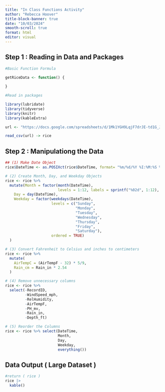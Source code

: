 ```yaml
---
title: "In Class Functions Activity"
author: "Rebecca Hoover"
title-block-banner: true
date: "10/03/2024"
smooth-scroll: true
format: html
editor: visual
---
```

## Step 1 : Reading in Data and Packages

```r
#Basic Function Formula

getRiceData <- function() {
  
}

#Read in packages

library(lubridate)
library(tidyverse)
library(knitr)
library(kableExtra)

url <- "https://docs.google.com/spreadsheets/d/1Mk1YGH9LqjF7drJE-td1G_JkdADOU0eMlrP01WFBT8s/pub?gid=0&single=true&output=csv"

read_csv(url) -> rice

```

## Step 2 : Manipulationg the Data

```r

## (1) Make Date Object
rice$DateTime <- as.POSIXct(rice$DateTime, format= "%m/%d/%Y %I:%M:%S %p") #???

# (2) Create Month, Day, and Weekday Objects
rice <- rice %>%
  mutate(Month = factor(month(DateTime), 
                        levels = 1:12, labels = sprintf("%02d", 1:12), ordered = TRUE),
    Day = day(DateTime),
    Weekday = factor(weekdays(DateTime), 
                     levels = c("Sunday", 
                                "Monday", 
                                "Tuesday", 
                                "Wednesday", 
                                "Thursday", 
                                "Friday", 
                                "Saturday"), 
                     ordered = TRUE)
  )

# (3) Convert Fahrenheit to Celsius and inches to centimeters
rice <- rice %>%
  mutate(
    AirTempC = (AirTempF - 32) * 5/9,
    Rain_cm = Rain_in * 2.54
  )

# (4) Remove unnecessary columns
rice <- rice %>%
  select(-RecordID, 
         -WindSpeed_mph, 
         -RelHumidity, 
         -AirTempF, 
         -PH_mv, 
         -Rain_in, 
         -Depth_ft)

# (5) Reorder the Columns
rice <- rice %>% select(DateTime, 
                        Month, 
                        Day, 
                        Weekday, 
                        everything())

```

## Data Output ( Large Dataset )

```r
#return ( rice )
rice |>
  kable()

```
